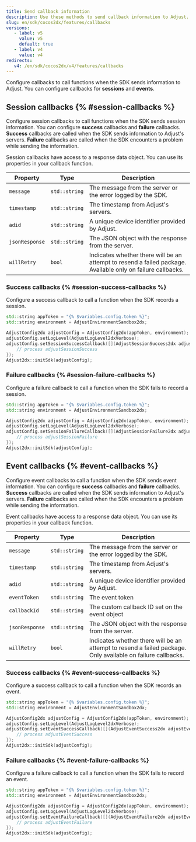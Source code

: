 ```yaml
---
title: Send callback information
description: Use these methods to send callback information to Adjust.
slug: en/sdk/cocos2dx/features/callbacks
versions:
   - label: v5
     value: v5
     default: true
   - label: v4
     value: v4
redirects:
   v4: /en/sdk/cocos2dx/v4/features/callbacks
---
```


Configure callbacks to call functions when the SDK sends information to Adjust. You can configure callbacks for **sessions** and **events**.

## Session callbacks {% #session-callbacks %}

Configure session callbacks to call functions when the SDK sends session information. You can configure **success** callbacks and **failure** callbacks. **Success** callbacks are called when the SDK sends information to Adjust's servers. **Failure** callbacks are called when the SDK encounters a problem while sending the information.

Session callbacks have access to a response data object. You can use its properties in your callback function.

| Property       | Type          | Description                                                                                                 |
| -------------- | ------------- | ----------------------------------------------------------------------------------------------------------- |
| `message`      | `std::string` | The message from the server or the error logged by the SDK.                                                 |
| `timestamp`    | `std::string` | The timestamp from Adjust's servers.                                                                        |
| `adid`         | `std::string` | A unique device identifier provided by Adjust.                                                              |
| `jsonResponse` | `std::string` | The JSON object with the response from the server.                                                          |
| `willRetry`    | `bool`        | Indicates whether there will be an attempt to resend a failed package. Available only on failure callbacks. |

### Success callbacks {% #session-success-callbacks %}

Configure a success callback to call a function when the SDK records a session.

```cpp
std::string appToken = "{% $variables.config.token %}";
std::string environment = AdjustEnvironmentSandbox2dx;

AdjustConfig2dx adjustConfig = AdjustConfig2dx(appToken, environment);
adjustConfig.setLogLevel(AdjustLogLevel2dxVerbose);
adjustConfig.setSessionSuccessCallback([](AdjustSessionSuccess2dx adjustSessionSuccess) {
    // process adjustSessionSuccess
});
Adjust2dx::initSdk(adjustConfig);
```

### Failure callbacks {% #session-failure-callbacks %}

Configure a failure callback to call a function when the SDK fails to record a session.

```cpp
std::string appToken = "{% $variables.config.token %}";
std::string environment = AdjustEnvironmentSandbox2dx;

AdjustConfig2dx adjustConfig = AdjustConfig2dx(appToken, environment);
adjustConfig.setLogLevel(AdjustLogLevel2dxVerbose);
adjustConfig.setSessionFailureCallback([](AdjustSessionFailure2dx adjustSessionFailure) {
    // process adjustSessionFailure
});
Adjust2dx::initSdk(adjustConfig);
```

## Event callbacks {% #event-callbacks %}

Configure event callbacks to call a function when the SDK sends event information. You can configure **success** callbacks and **failure** callbacks. **Success** callbacks are called when the SDK sends information to Adjust's servers. **Failure** callbacks are called when the SDK encounters a problem while sending the information.

Event callbacks have access to a response data object. You can use its properties in your callback function.

| Property       | Type          | Description                                                                                                 |
| -------------- | ------------- | ----------------------------------------------------------------------------------------------------------- |
| `message`      | `std::string` | The message from the server or the error logged by the SDK.                                                 |
| `timestamp`    | `std::string` | The timestamp from Adjust's servers.                                                                        |
| `adid`         | `std::string` | A unique device identifier provided by Adjust.                                                              |
| `eventToken`   | `std::string` | The event token                                                                                             |
| `callbackId`   | `std::string` | The custom callback ID set on the event object                                                              |
| `jsonResponse` | `std::string` | The JSON object with the response from the server.                                                          |
| `willRetry`    | `bool`        | Indicates whether there will be an attempt to resend a failed package. Only available on failure callbacks. |

### Success callbacks {% #event-success-callbacks %}

Configure a success callback to call a function when the SDK records an event.

```cpp
std::string appToken = "{% $variables.config.token %}";
std::string environment = AdjustEnvironmentSandbox2dx;

AdjustConfig2dx adjustConfig = AdjustConfig2dx(appToken, environment);
adjustConfig.setLogLevel(AdjustLogLevel2dxVerbose);
adjustConfig.setEventSuccessCallback([](AdjustEventSuccess2dx adjustEventSuccess) {
    // process adjustEventSuccess
});
Adjust2dx::initSdk(adjustConfig);
```

### Failure callbacks {% #event-failure-callbacks %}

Configure a failure callback to call a function when the SDK fails to record an event.

```cpp
std::string appToken = "{% $variables.config.token %}";
std::string environment = AdjustEnvironmentSandbox2dx;

AdjustConfig2dx adjustConfig = AdjustConfig2dx(appToken, environment);
adjustConfig.setLogLevel(AdjustLogLevel2dxVerbose);
adjustConfig.setEventFailureCallback([](AdjustEventFailure2dx adjustEventFailure) {
    // process adjustEventFailure
});
Adjust2dx::initSdk(adjustConfig);
```
